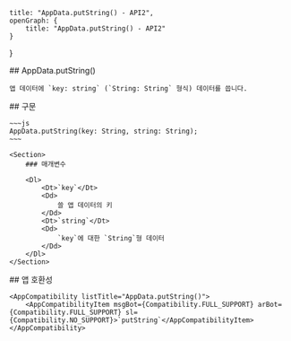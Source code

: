 
    title: "AppData.putString() - API2",
    openGraph: {
        title: "AppData.putString() - API2"
    }
}

<Section>
    ## AppData.putString()

    앱 데이터에 `key: string` (`String: String` 형식) 데이터를 씁니다.
</Section>
<Section>
    ## 구문

    ~~~js
    AppData.putString(key: String, string: String);
    ~~~

    <Section>
        ### 매개변수

        <Dl>
            <Dt>`key`</Dt>
            <Dd>
                쓸 앱 데이터의 키
            </Dd>
            <Dt>`string`</Dt>
            <Dd>
                `key`에 대한 `String`형 데이터
            </Dd>
        </Dl>
    </Section>
</Section>
<Section>
    ## 앱 호환성

    <AppCompatibility listTitle="AppData.putString()">
        <AppCompatibilityItem msgBot={Compatibility.FULL_SUPPORT} arBot={Compatibility.FULL_SUPPORT} sl={Compatibility.NO_SUPPORT}>`putString`</AppCompatibilityItem>
    </AppCompatibility>
</Section>